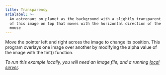 ```yaml
---
title: Transparency
arialabel: >-
  An astronaut on planet as the background with a slightly transparent version
  of this image on top that moves with the horizontal direction of the user’s
  mouse
---
```



Move the pointer left and right across the image to change its
position. This program overlays one image over another by modifying the
alpha value of the image with the tint() function.
<p><em><span class="small"> To run this example locally, you will need an
image file, and a running <a href="https://github.com/processing/p5.js/wiki/Local-server">
local server</a>.</span></em></p>
